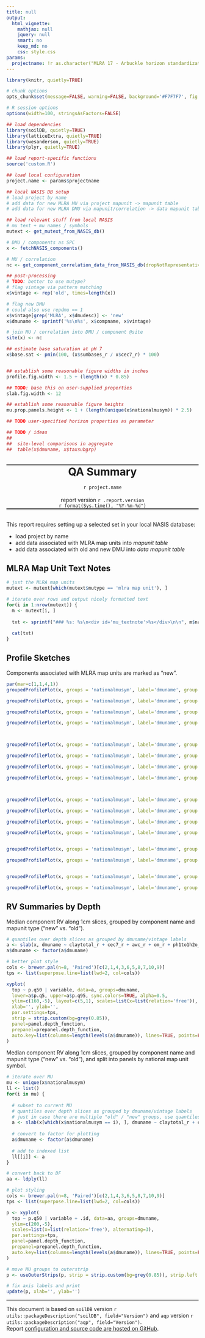 ```yaml
---
title: null
output:
  html_vignette:
    mathjax: null
    jquery: null
    smart: no
    keep_md: no
    css: style.css
params:
  projectname: !r as.character("MLRA 17 - Arbuckle horizon standardization in 2-CHI SSA updated in SDJR")
---
```



```r
library(knitr, quietly=TRUE)

# chunk options
opts_chunk$set(message=FALSE, warning=FALSE, background='#F7F7F7', fig.align='center', fig.retina=2, dev='png', tidy=FALSE, verbose=FALSE, progress=FALSE)

# R session options
options(width=100, stringsAsFactors=FALSE)

## load dependencies
library(soilDB, quietly=TRUE)
library(latticeExtra, quietly=TRUE)
library(wesanderson, quietly=TRUE)
library(plyr, quietly=TRUE)

## load report-specific functions
source('custom.R') 

## load local configuration 
project.name <- params$projectname

## local NASIS DB setup
# load project by name
# add data for new MLRA MU via project mapunit -> mapunit table
# add data for new MLRA DMU via mapunit/correlation -> data mapunit table

## load relevant stuff from local NASIS
# mu text + mu names / symbols
mutext <- get_mutext_from_NASIS_db()

# DMU / components as SPC
x <- fetchNASIS_components()

# MU / correlation
nc <- get_component_correlation_data_from_NASIS_db(dropNotRepresentative = FALSE)

## post-processing
# TODO: better to use mutype?
# flag vintage via pattern matching
x$vintage <- rep('old', times=length(x))

# flag new DMU
# could also use repdmu == 1
x$vintage[grep('MLRA', x$dmudesc)] <- 'new'
x$dmuname <- sprintf('%s\n%s', x$compname, x$vintage)

# join MU / correlation into DMU / component @site
site(x) <- nc

## estimate base saturation at pH 7
x$base.sat <- pmin(100, (x$sumbases_r / x$cec7_r) * 100)


## establish some reasonable figure widths in inches
profile.fig.width <- 1.5 + (length(x) * 0.85)

## TODO: base this on user-supplied properties
slab.fig.width <- 12

## establish some reasonable figure heights
mu.prop.panels.height <- 1 + (length(unique(x$nationalmusym)) * 2.5)

## TODO user-specified horizon properties as parameter

## TODO / ideas
##  
##  site-level comparisons in aggregate
##  table(x$dmuname, x$taxsubgrp)

```

<br>
<div style="text-align: center; border-top-style: solid; border-bottom-style: solid; border-top-width: 2px; border-bottom-width: 2px;">
<span style="font-size: 200%; font-weight: bold;">QA Summary</span>
<span style="font-size: 100%;">
<br>
<br>
`r project.name`
</span>
<br><br>
report version `r .report.version`
<br>
`r format(Sys.time(), "%Y-%m-%d")`</div>

<br>
This report requires setting up a selected set in your local NASIS database:

   * load project by name
   * add data associated with MLRA map units into *mapunit table*
   * add data associated with old and new DMU into *data mapunit table*


## MLRA Map Unit Text Notes

```r

# just the MLRA map units
mutext <- mutext[which(mutext$mutype == 'mlra map unit'), ]

# iterate over rows and output nicely formatted text
for(i in 1:nrow(mutext)) {
  m <- mutext[i, ]
  
  txt <- sprintf("### %s: %s\n<div id='mu_textnote'>%s</div>\n\n", m$nationalmusym, m$muname, m$textentry)
  
  cat(txt)
}

```

## Profile Sketches
Components associated with MLRA map units are marked as "new".
```r

par(mar=c(1,1,4,1))
groupedProfilePlot(x, groups = 'nationalmusym', label='dmuname', group.name.cex = 0.85, group.name.offset = c(-16, -18), color='claytotal_r', col.label='Clay Content (%)', col.legend.cex=0.85)

groupedProfilePlot(x, groups = 'nationalmusym', label='dmuname', group.name.cex = 0.85, group.name.offset = c(-16, -18), color='sandtotal_r', col.label='Sand Content (%)', col.legend.cex=0.85)

groupedProfilePlot(x, groups = 'nationalmusym', label='dmuname', group.name.cex = 0.85, group.name.offset = c(-16, -18), color='fragvoltot_r', col.label='Total Fragment Volumne (%)', col.legend.cex=0.85)

groupedProfilePlot(x, groups = 'nationalmusym', label='dmuname', group.name.cex = 0.85, group.name.offset = c(-16, -18), color='texture', col.label='Texture', col.legend.cex=0.75)



groupedProfilePlot(x, groups = 'nationalmusym', label='dmuname', group.name.cex = 0.85, group.name.offset = c(-16, -18), color='lep_r', col.label='LEP', col.legend.cex=0.85)

groupedProfilePlot(x, groups = 'nationalmusym', label='dmuname', group.name.cex = 0.85, group.name.offset = c(-16, -18), color='cec7_r', col.label='CEC @ pH 7 (cmol[+] / kg)', col.legend.cex=0.85)

groupedProfilePlot(x, groups = 'nationalmusym', label='dmuname', group.name.cex = 0.85, group.name.offset = c(-16, -18), color='sumbases_r', col.label='Sum of Bases (cmol[+] / kg)', col.legend.cex=0.85)

groupedProfilePlot(x, groups = 'nationalmusym', label='dmuname', group.name.cex = 0.85, group.name.offset = c(-16, -18), color='base.sat', col.label='Base Saturation @ pH 7 (%)', col.legend.cex=0.85)



groupedProfilePlot(x, groups = 'nationalmusym', label='dmuname', group.name.cex = 0.85, group.name.offset = c(-16, -18), color='ph1to1h2o_r', col.label='pH 1:1 H2O', col.legend.cex=0.85)

groupedProfilePlot(x, groups = 'nationalmusym', label='dmuname', group.name.cex = 0.85, group.name.offset = c(-16, -18), color='ec_r', col.label='EC (mmhos/cm)', col.legend.cex=0.85)

groupedProfilePlot(x, groups = 'nationalmusym', label='dmuname', group.name.cex = 0.85, group.name.offset = c(-16, -18), color='sar_r', col.label='SAR (%)', col.legend.cex=0.85)

groupedProfilePlot(x, groups = 'nationalmusym', label='dmuname', group.name.cex = 0.85, group.name.offset = c(-16, -18), color='caco3_r', col.label='CaCO3 (%)', col.legend.cex=0.85)


groupedProfilePlot(x, groups = 'nationalmusym', label='dmuname', group.name.cex = 0.85, group.name.offset = c(-16, -18), color='awc_r', col.label='AWC (cm / cm)', col.legend.cex=0.85)

groupedProfilePlot(x, groups = 'nationalmusym', label='dmuname', group.name.cex = 0.85, group.name.offset = c(-16, -18), color='ksat_r', col.label='Ksat (um/s)', col.legend.cex=0.85)


groupedProfilePlot(x, groups = 'nationalmusym', label='dmuname', group.name.cex = 0.85, group.name.offset = c(-16, -18), color='om_r', col.label='Organic Matter (%)', col.legend.cex=0.85)

groupedProfilePlot(x, groups = 'nationalmusym', label='dmuname', group.name.cex = 0.85, group.name.offset = c(-16, -18), color='dbthirdbar_r', col.label='Db 1/3 Bar (g / cc)', col.legend.cex=0.85)


```



## RV Summaries by Depth
Median component RV along 1cm slices, grouped by component name and mapunit type ("new" vs. "old").
```r
# quantiles over depth slices as grouped by dmuname/vintage labels
a <- slab(x, dmuname ~ claytotal_r + cec7_r + awc_r + om_r + ph1to1h2o_r, slab.fun = aqp:::.slab.fun.numeric.fast)
a$dmuname <- factor(a$dmuname)

# better plot style
cols <- brewer.pal(n=8, 'Paired')[c(2,1,4,3,6,5,8,7,10,9)]
tps <- list(superpose.line=list(lwd=2, col=cols))

xyplot(
  top ~ p.q50 | variable, data=a, groups=dmuname,
  lower=a$p.q5, upper=a$p.q95, sync.colors=TRUE, alpha=0.5,
  ylim=c(160,-5), layout=c(5,1), scales=list(x=list(relation='free')),
  xlab='', ylab='',
  par.settings=tps,
  strip = strip.custom(bg=grey(0.85)),
  panel=panel.depth_function, 
  prepanel=prepanel.depth_function,
  auto.key=list(columns=length(levels(a$dmuname)), lines=TRUE, points=FALSE)
)
```

Median component RV along 1cm slices, grouped by component name and mapunit type ("new" vs. "old"), and split into panels by national map unit symbol.
```r
# iterate over MU
mu <- unique(x$nationalmusym)
ll <- list()
for(i in mu) {
  
  # subset to current MU
  # quantiles over depth slices as grouped by dmuname/vintage labels
  # just in case there are multiple "old" / "new" groups, use quantiles vs. identity
  a <- slab(x[which(x$nationalmusym == i), ], dmuname ~ claytotal_r + cec7_r + awc_r + om_r + ph1to1h2o_r, slab.fun = aqp:::.slab.fun.numeric.fast)
  
  # convert to factor for plotting
  a$dmuname <- factor(a$dmuname)
  
  # add to indexed list
  ll[[i]] <- a
}

# convert back to DF
aa <- ldply(ll)

# plot styling
cols <- brewer.pal(n=8, 'Paired')[c(2,1,4,3,6,5,8,7,10,9)]
tps <- list(superpose.line=list(lwd=2, col=cols))

p <- xyplot(
  top ~ p.q50 | variable + .id, data=aa, groups=dmuname,
  ylim=c(200,-5), 
  scales=list(x=list(relation='free'), alternating=3),
  par.settings=tps,
  panel=panel.depth_function, 
  prepanel=prepanel.depth_function,
  auto.key=list(columns=length(levels(a$dmuname)), lines=TRUE, points=FALSE)
)

# move MU groups to outerstrip
p <- useOuterStrips(p, strip = strip.custom(bg=grey(0.85)), strip.left = strip.custom(bg=grey(0.75)))

# fix axis labels and print
update(p, xlab='', ylab='')
```


----------------------------
This document is based on `soilDB` version `r utils::packageDescription("soilDB", field="Version")` and `aqp` version `r utils::packageDescription("aqp", field="Version")`.
<br>
Report [configuration and source code are hosted on GitHub](https://github.com/ncss-tech/soilReports).

